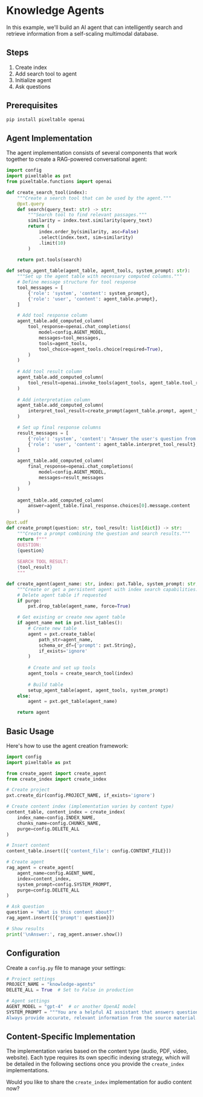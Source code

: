 # Knowledge Agents

In this example, we'll build an AI agent that can intelligently search and retrieve information from a self-scaling multimodal database.


## Steps

1. Create index
2. Add search tool to agent
3. Initialize agent
4. Ask questions


## Prerequisites

```bash
pip install pixeltable openai 
```

## Agent Implementation

The agent implementation consists of several components that work together to create a RAG-powered conversational agent:

```python
import config
import pixeltable as pxt
from pixeltable.functions import openai

def create_search_tool(index):
    """Create a search tool that can be used by the agent."""
    @pxt.query
    def search(query_text: str) -> str:
        """Search tool to find relevant passages."""
        similarity = index.text.similarity(query_text)
        return (
            index.order_by(similarity, asc=False)
            .select(index.text, sim=similarity)
            .limit(10)
        )
    
    return pxt.tools(search)

def setup_agent_table(agent_table, agent_tools, system_prompt: str):
    """Set up the agent table with necessary computed columns."""
    # Define message structure for tool response
    tool_messages = [
        {'role': 'system', 'content': system_prompt},
        {'role': 'user', 'content': agent_table.prompt},
    ]

    # Add tool response column
    agent_table.add_computed_column(
        tool_response=openai.chat_completions(
            model=config.AGENT_MODEL,
            messages=tool_messages,
            tools=agent_tools,
            tool_choice=agent_tools.choice(required=True),
        )
    )
    
    # Add tool result column
    agent_table.add_computed_column(
        tool_result=openai.invoke_tools(agent_tools, agent_table.tool_response)
    )
    
    # Add interpretation column
    agent_table.add_computed_column(
        interpret_tool_result=create_prompt(agent_table.prompt, agent_table.tool_result)
    )

    # Set up final response columns
    result_messages = [
        {'role': 'system', 'content': "Answer the user's question from the tool result."},
        {'role': 'user', 'content': agent_table.interpret_tool_result},
    ]

    agent_table.add_computed_column(
        final_response=openai.chat_completions(
            model=config.AGENT_MODEL, 
            messages=result_messages
        )
    )
    
    agent_table.add_computed_column(
        answer=agent_table.final_response.choices[0].message.content
    )

@pxt.udf
def create_prompt(question: str, tool_result: list[dict]) -> str:
    """Create a prompt combining the question and search results."""
    return f"""
    QUESTION:
    {question}
    
    SEARCH TOOL RESULT:
    {tool_result}
    """

def create_agent(agent_name: str, index: pxt.Table, system_prompt: str, purge: bool = False) -> pxt.Table:
    """Create or get a persistent agent with index search capabilities."""
    # Delete agent table if requested
    if purge:
        pxt.drop_table(agent_name, force=True)

    # Get existing or create new agent table
    if agent_name not in pxt.list_tables():
        # Create new table
        agent = pxt.create_table(
            path_str=agent_name, 
            schema_or_df={'prompt': pxt.String}, 
            if_exists='ignore'
        )
        
        # Create and set up tools
        agent_tools = create_search_tool(index)
        
        # Build table
        setup_agent_table(agent, agent_tools, system_prompt)
    else:
        agent = pxt.get_table(agent_name)

    return agent
```

## Basic Usage

Here's how to use the agent creation framework:

```python
import config
import pixeltable as pxt

from create_agent import create_agent
from create_index import create_index

# Create project
pxt.create_dir(config.PROJECT_NAME, if_exists='ignore')

# Create content index (implementation varies by content type)
content_table, content_index = create_index(
    index_name=config.INDEX_NAME,
    chunks_name=config.CHUNKS_NAME,
    purge=config.DELETE_ALL
)

# Insert content
content_table.insert([{'content_file': config.CONTENT_FILE}])

# Create agent
rag_agent = create_agent(
    agent_name=config.AGENT_NAME,
    index=content_index,
    system_prompt=config.SYSTEM_PROMPT,
    purge=config.DELETE_ALL
)

# Ask question
question = 'What is this content about?'
rag_agent.insert([{'prompt': question}])

# Show results
print('\nAnswer:', rag_agent.answer.show())
```

## Configuration

Create a `config.py` file to manage your settings:

```python
# Project settings
PROJECT_NAME = "knowledge-agents"
DELETE_ALL = True  # Set to False in production

# Agent settings
AGENT_MODEL = "gpt-4"  # or another OpenAI model
SYSTEM_PROMPT = """You are a helpful AI assistant that answers questions based on the provided content.
Always provide accurate, relevant information from the source material."""
```

## Content-Specific Implementation

The implementation varies based on the content type (audio, PDF, video, website). Each type requires its own specific indexing strategy, which will be detailed in the following sections once you provide the `create_index` implementations.

Would you like to share the `create_index` implementation for audio content now?